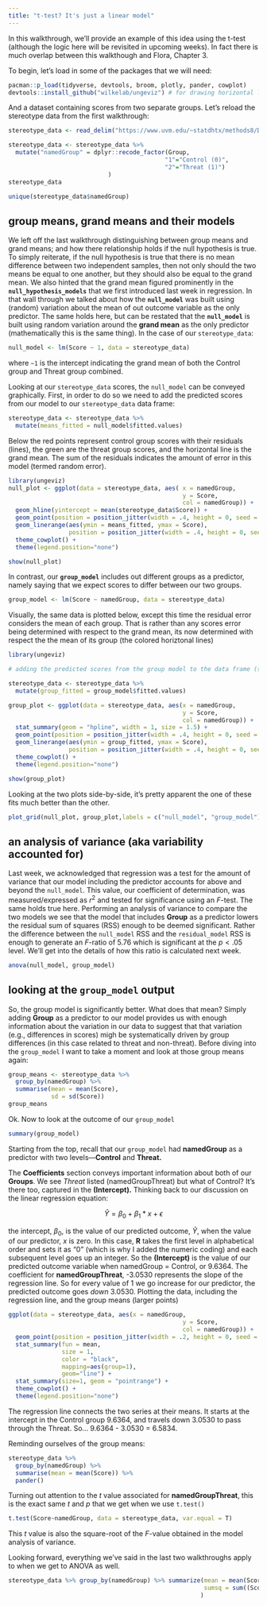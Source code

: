 ```yaml
---
title: "t-test? It's just a linear model"
---
```


In this walkthrough, we'll provide an example of this idea using the t-test (although the logic here will be revisited in upcoming weeks). In fact there is much overlap between this walkthough and Flora, Chapter 3.

To begin, let's load in some of the packages that we will need:

```r
pacman::p_load(tidyverse, devtools, broom, plotly, pander, cowplot)
devtools::install_github("wilkelab/ungeviz") # for drawing horizontal lines
```

And a dataset containing scores from two separate groups. Let's reload the stereotype data from the first walkthrough:

```r
stereotype_data <- read_delim("https://www.uvm.edu/~statdhtx/methods8/DataFiles/Tab7-7.dat", delim = "\t")

stereotype_data <- stereotype_data %>% 
  mutate("namedGroup" = dplyr::recode_factor(Group,
                                            "1"="Control (0)", 
                                            "2"="Threat (1)")
                            )
stereotype_data

unique(stereotype_data$namedGroup)
```

## group means, grand means and their models

We left off the last walkthrough distinguishing between group means and grand means; and how there relationship holds if the null hypothesis is true. To simply reiterate, if the null hypothesis is true that there is no mean difference between two independent samples, then not only should the two means be equal to one another, but they should also be equal to the grand mean. We also hinted that the grand mean figured prominently in the **`null_hypothesis_models`** that we first introduced last week in regression. In that wall through we talked about how the **`null_model`** was built using (random) variation about the mean of out outcome variable as the only predictor. The same holds here, but can be restated that the **`null_model`** is built using random variation around the **grand mean** as the only predictor (mathematically this is the same thing). In the case of our `stereotype_data`:

```r
null_model <- lm(Score ~ 1, data = stereotype_data)
```

where `~1` is the intercept indicating the grand mean of both the Control group and Threat group combined.

Looking at our `stereotype_data` scores, the `null_model` can be conveyed graphically. First, in order to do so we need to add the predicted scores from our model to our `stereotype_data` data frame:

```r
stereotype_data <- stereotype_data %>%
  mutate(means_fitted = null_model$fitted.values)
```

Below the red points represent control group scores with their residuals (lines), the green are the threat group scores, and the horizontal line is the grand mean. The sum of the residuals indicates the amount of error in this model (termed random error).

```r
library(ungeviz)
null_plot <- ggplot(data = stereotype_data, aes( x = namedGroup, 
                                                 y = Score, 
                                                 col = namedGroup)) +
  geom_hline(yintercept = mean(stereotype_data$Score)) +
  geom_point(position = position_jitter(width = .4, height = 0, seed = 1)) + 
  geom_linerange(aes(ymin = means_fitted, ymax = Score),
                 position = position_jitter(width = .4, height = 0, seed = 1)) +
  theme_cowplot() +
  theme(legend.position="none")

show(null_plot)
```

In contrast, our **`group_model`** includes out different groups as a predictor, namely saying that we expect scores to differ between our two groups.

```r
group_model <- lm(Score ~ namedGroup, data = stereotype_data)
```

Visually, the same data is plotted below, except this time the residual error considers the mean of each group. That is rather than any scores error being determined with respect to the grand mean, its now determined with respect the the mean of its group (the colored horiztonal lines)

```r
library(ungeviz)

# adding the predicted scores from the group model to the data frame (see above)

stereotype_data <- stereotype_data %>%
  mutate(group_fitted = group_model$fitted.values)

group_plot <- ggplot(data = stereotype_data, aes(x = namedGroup, 
                                                 y = Score, 
                                                 col = namedGroup)) +
  stat_summary(geom = "hpline", width = 1, size = 1.5) +
  geom_point(position = position_jitter(width = .4, height = 0, seed = 1)) + 
  geom_linerange(aes(ymin = group_fitted, ymax = Score),
                 position = position_jitter(width = .4, height = 0, seed = 1)) +
  theme_cowplot() +
  theme(legend.position="none")

show(group_plot)
```

Looking at the two plots side-by-side, it's pretty apparent the one of these fits much better than the other.

```r
plot_grid(null_plot, group_plot,labels = c("null_model", "group_model"), label_x = .4)
```

## an analysis of variance (aka variability accounted for)

Last week, we acknowledged that regression was a test for the amount of variance that our model including the predictor accounts for above and beyond the `null_model`. This value, our coefficient of determination, was measured/expressed as $r^2$ and tested for significance using an $F$-test. The same holds true here. Performing an analysis of variance to compare the two models we see that the model that includes **Group** as a predictor lowers the residual sum of squares (RSS) enough to be deemed significant. Rather the difference between the `null_model` RSS and the `residual_model` RSS is enough to generate an $F$-ratio of 5.76 which is significant at the $p<.05$ level. We'll get into the details of how this ratio is calculated next week.

```r
anova(null_model, group_model)
```

## looking at the `group_model` output

So, the group model is significantly better. What does that mean? Simply adding **Group** as a predictor to our model provides us with enough information about the variation in our data to suggest that that variation (e.g., differences in scores) migh be systematically driven by group differences (in this case related to threat and non-threat). Before diving into the `group_model` I want to take a moment and look at those group means again:

```r
group_means <- stereotype_data %>% 
  group_by(namedGroup) %>%
  summarise(mean = mean(Score),
            sd = sd(Score))
group_means
```

Ok. Now to look at the outcome of our `group_model`

```r
summary(group_model)
```

Starting from the top, recall that our `group_model` had **namedGroup** as a predictor with two levels---**Control** and **Threat.**

The **Coefficients** section conveys important information about both of our **Groups**. We see *Threat* listed (namedGroupThreat) but what of Control? It's there too, captured in the **(Intercept).** Thinking back to our discussion on the linear regression equation:

$$
\hat{Y} = \beta_0 + \beta_1*x + \epsilon
$$

the intercept, $\beta_0$, is the value of our predicted outcome, $\hat{Y}$, when the value of our predictor, $x$ is zero. In this case, **R** takes the first level in alphabetical order and sets it as "0" (which is why I added the numeric coding) and each subsequent level goes up an integer. So the **(Intercept)** is the value of our predicted outcome variable when namedGroup = Control, or 9.6364. The coefficient for **namedGroupThreat**, -3.0530 represents the slope of the regression line. So for every value of 1 we go increase for our predictor, the predicted outcome goes *down* 3.0530. Plotting the data, including the regression line, and the group means (larger points)

```r
ggplot(data = stereotype_data, aes(x = namedGroup, 
                                                 y = Score, 
                                                 col = namedGroup)) +
  geom_point(position = position_jitter(width = .2, height = 0, seed = 1)) + 
  stat_summary(fun = mean, 
               size = 1, 
               color = "black", 
               mapping=aes(group=1), 
               geom="line") +
  stat_summary(size=1, geom = "pointrange") +
  theme_cowplot() +
  theme(legend.position="none")
```

The regression line connects the two series at their means. It starts at the intercept in the Control group 9.6364, and travels down 3.0530 to pass through the Threat. So... 9.6364 - 3.0530 = 6.5834.

Reminding ourselves of the group means:

```r
stereotype_data %>% 
  group_by(namedGroup) %>%
  summarise(mean = mean(Score)) %>%
  pander()
```

Turning out attention to the $t$ value associated for **namedGroupThreat**, this is the exact same $t$ and $p$ that we get when we use `t.test()`

```r
t.test(Score~namedGroup, data = stereotype_data, var.equal = T)
```

This $t$ value is also the square-root of the $F$-value obtained in the model analysis of variance.

Looking forward, everything we've said in the last two walkthroughs apply to when we get to ANOVA as well.

```r
stereotype_data %>% group_by(namedGroup) %>% summarize(mean = mean(Score),
                                                       sumsq = sum((Score-mean(Score))^2)
                                                      )
```
